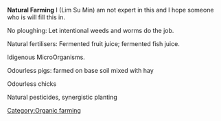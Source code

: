 {{mergeto|Permaculture}}


'''Natural Farming'''
I (Lim Su Min) am not expert in this and I hope someone who is will fill this in.

No ploughing: Let intentional weeds and worms do the job.

Natural fertilisers: Fermented fruit juice; fermented fish juice.

Idigenous MicroOrganisms.

Odourless pigs: farmed on base soil mixed with hay

Odourless chicks

Natural pesticides, synergistic planting

[[Category:Organic farming]]